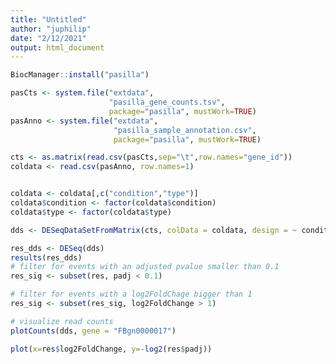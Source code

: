 ```yaml
---
title: "Untitled"
author: "juphilip"
date: "2/12/2021"
output: html_document
---
```


```r
BiocManager::install("pasilla")

```

```r
pasCts <- system.file("extdata",
                      "pasilla_gene_counts.tsv",
                      package="pasilla", mustWork=TRUE)
pasAnno <- system.file("extdata",
                       "pasilla_sample_annotation.csv",
                       package="pasilla", mustWork=TRUE)

cts <- as.matrix(read.csv(pasCts,sep="\t",row.names="gene_id"))
coldata <- read.csv(pasAnno, row.names=1)


coldata <- coldata[,c("condition","type")]
coldata$condition <- factor(coldata$condition)
coldata$type <- factor(coldata$type)

```

```r
dds <- DESeqDataSetFromMatrix(cts, colData = coldata, design = ~ condition)

res_dds <- DESeq(dds)
results(res_dds)
# filter for events with an adjusted pvalue smaller than 0.1
res_sig <- subset(res, padj < 0.1)

# filter for events with a log2FoldChage bigger than 1
res_sig <- subset(res_sig, log2FoldChange > 1)

# visualize read counts
plotCounts(dds, gene = "FBgn0000017")

plot(x=res$log2FoldChange, y=-log2(res$padj))
```

